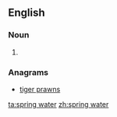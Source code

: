 ==English==

===Noun===
{{en-noun|-}}

# {{alternative form of|springwater}}

===Anagrams===
* [[tiger prawns#English|tiger prawns]]

[[ta:spring water]]
[[zh:spring water]]